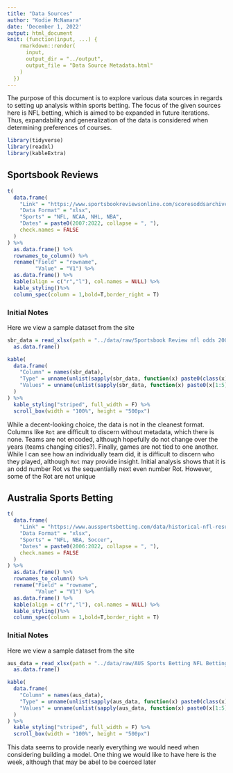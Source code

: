 ```yaml
---
title: "Data Sources"
author: "Kodie McNamara"
date: 'December 1, 2022'
output: html_document
knit: (function(input, ...) {
    rmarkdown::render(
      input,
      output_dir = "../output",
      output_file = "Data Source Metadata.html"
    )
  })
---
```


The purpose of this document is to explore various data sources in regards to setting up analysis within sports betting. The focus of the given sources here is NFL betting, which is aimed to be expanded in future iterations. Thus, expandability and generalization of the data is considered when determining preferences of courses.

```r
library(tidyverse)
library(readxl)
library(kableExtra)
```



## Sportsbook Reviews

```r
t(
  data.frame(
    "Link" = "https://www.sportsbookreviewsonline.com/scoresoddsarchives/nfl/nfloddsarchives.htm",
    "Data Format" = "xlsx",
    "Sports" = "NFL, NCAA, NHL, NBA",
    "Dates" = paste0(2007:2022, collapse = ", "),
    check.names = FALSE
  )
) %>% 
  as.data.frame() %>% 
  rownames_to_column() %>% 
  rename("Field" = "rowname",
         "Value" = "V1") %>% 
  as.data.frame() %>% 
  kable(align = c("r","l"), col.names = NULL) %>% 
  kable_styling()%>%
  column_spec(column = 1,bold=T,border_right = T)
```

### Initial Notes

Here we view a sample dataset from the site
```r
sbr_data = read_xlsx(path = "../data/raw/Sportsbook Review nfl odds 2007-08.xlsx") %>% 
  as.data.frame()
```

```r
kable(
  data.frame(
    "Column" = names(sbr_data),
    "Type" = unname(unlist(sapply(sbr_data, function(x) paste0(class(x), collapse = ", ")))),
    "Values" = unname(unlist(sapply(sbr_data, function(x) paste0(x[1:5], collapse = ", "))))
  )
) %>%
  kable_styling("striped", full_width = F) %>%
  scroll_box(width = "100%", height = "500px")
```

While a decent-looking choice, the data is not in the cleanest format. Columns like `Rot` are difficult to discern without metadata, which there is none. Teams are not encoded, although hopefully do not change over the years (teams changing cities?). Finally, games are not tied to one another. While I can see how an individually team did, it is difficult to discern who they played, although `Rot` may provide insight. Initial analysis shows that it is an odd number Rot vs the sequentially next even number Rot. However, some of the Rot are not unique


## Australia Sports Betting

```r
t(
  data.frame(
    "Link" = "https://www.aussportsbetting.com/data/historical-nfl-results-and-odds-data/",
    "Data Format" = "xlsx",
    "Sports" = "NFL, NBA, Soccer",
    "Dates" = paste0(2006:2022, collapse = ", "),
    check.names = FALSE
  )
) %>% 
  as.data.frame() %>% 
  rownames_to_column() %>% 
  rename("Field" = "rowname",
         "Value" = "V1") %>% 
  as.data.frame() %>% 
  kable(align = c("r","l"), col.names = NULL) %>% 
  kable_styling()%>%
  column_spec(column = 1,bold=T,border_right = T)
```

### Initial Notes

Here we view a sample dataset from the site
```r
aus_data = read_xlsx(path = "../data/raw/AUS Sports Betting NFL Betting Data.xlsx") %>%
  as.data.frame()
```

```r
kable(
  data.frame(
    "Column" = names(aus_data),
    "Type" = unname(unlist(sapply(aus_data, function(x) paste0(class(x), collapse = ", ")))),
    "Values" = unname(unlist(sapply(aus_data, function(x) paste0(x[1:5], collapse = ", "))))
  )
) %>%
  kable_styling("striped", full_width = F) %>%
  scroll_box(width = "100%", height = "500px")
```

This data seems to provide nearly everything we would need when considering building a model. One thing we would like to have here is the week, although that may be abel to be coerced later


